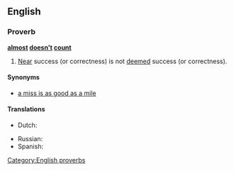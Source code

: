 ==English==
===Proverb===
'''[[almost]] [[doesn't]] [[count]]'''
#[[near|Near]] success (or correctness) is not [[deem]]ed success (or correctness).
====Synonyms====
*[[a miss is as good as a mile]]

====Translations====
{{trans-top|Near success (or correctness) is not deemed success (or correctness)}}
* Dutch: {{t|nl|bijna telt niet}}
{{trans-mid}}
* Russian: {{t|ru|почти не считается}}
* Spanish: {{t|es|Los casis no cuentan}}
{{trans-bottom}}

[[Category:English proverbs]]